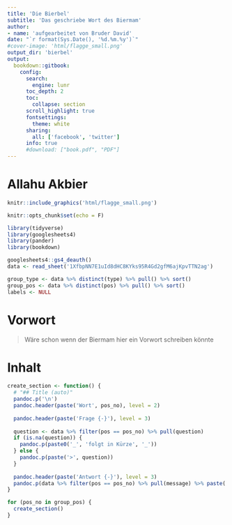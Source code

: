 ```yaml
---
title: 'Die Bierbel'
subtitle: 'Das geschriebe Wort des Biermam'
author: 
- name: 'aufgearbeitet von Bruder David'
date: "`r format(Sys.Date(), '%d.%m.%y')`"
#cover-image: 'html/flagge_small.png'
output_dir: 'bierbel'
output: 
  bookdown::gitbook:
    config:
      search:
        engine: lunr
      toc_depth: 2
      toc:
        collapse: section
      scroll_highlight: true
      fontsettings:
        theme: white
      sharing:
        all: ['facebook', 'twitter']
      info: true
      #download: ["book.pdf", "PDF"]
---
```


# Allahu Akbier {-}

```r
knitr::include_graphics('html/flagge_small.png')
```

```r
knitr::opts_chunk$set(echo = F)

library(tidyverse)
library(googlesheets4)
library(pander)
library(bookdown)

googlesheets4::gs4_deauth()
data <- read_sheet('1XfbpNN7E1uId8dHC8KYks95R4Gd2gfM6ajKpvTTN2ag')

group_type <- data %>% distinct(type) %>% pull() %>% sort()
group_pos <- data %>% distinct(pos) %>% pull() %>% sort()
labels <- NULL
```

# Vorwort

> Wäre schon wenn der Biermam hier ein Vorwort schreiben könnte

# Inhalt

```r
create_section <- function() {
  # "## Title (auto)"
  pandoc.p('\n')
  pandoc.header(paste('Wort', pos_no), level = 2)
  
  pandoc.header(paste('Frage {-}'), level = 3)
  
  question <- data %>% filter(pos == pos_no) %>% pull(question)
  if (is.na(question)) {
    pandoc.p(paste0('_', 'folgt in Kürze', '_'))
  } else {
    pandoc.p(paste('>', question))
  }
  
  pandoc.header(paste('Antwort {-}'), level = 3)
  pandoc.p(data %>% filter(pos == pos_no) %>% pull(message) %>% paste('>', .))
}
```

```r
for (pos_no in group_pos) {
  create_section()
}
```